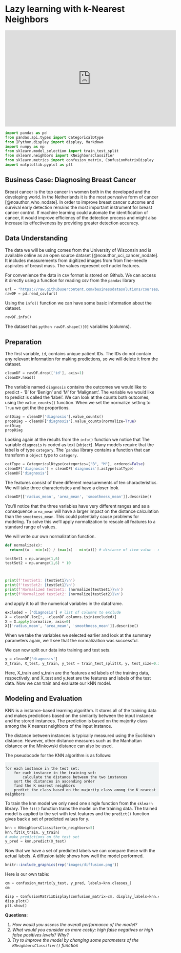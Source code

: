 # Lazy learning with k-Nearest Neighbors {#knn}

<iframe width="560" height="315" src="https://www.youtube.com/embed/MDniRwXizWo" frameborder="0" allow="accelerometer; autoplay; clipboard-write; encrypted-media; gyroscope; picture-in-picture" allowfullscreen></iframe>

```python
import pandas as pd
from pandas.api.types import CategoricalDtype
from IPython.display import display, Markdown
import numpy as np
from sklearn.model_selection import train_test_split
from sklearn.neighbors import KNeighborsClassifier
from sklearn.metrics import confusion_matrix, ConfusionMatrixDisplay
import matplotlib.pyplot as plt
```

## Business Case: Diagnosing Breast Cancer

Breast cancer is the top cancer in women both in the developed and the developing world. In the Netherlands it is the most pervasive form of cancer [@noauthor_who_nodate]. In order to improve breast cancer outcome and survival early detection remains the most important instrument for breast cancer control. If machine learning could automate the identification of cancer, it would improve efficiency of the detection process and might also increase its effectiveness by providing greater detection accuracy.

## Data Understanding
The data we will be using comes from the University of Wisconsin and is available online as an open source dataset [@noauthor_uci_cancer_nodate]. It includes measurements from digitized images from from fine-needle aspirates of breast mass. The values represent cell nuclei features.

For convenience the data in csv format is stored on Github. We can access it directly using a function for reading csv from the `pandas` library

```python
url = "https://raw.githubusercontent.com/businessdatasolutions/courses/main/data%20mining/gitbook/datasets/breastcancer.csv"
rawDF = pd.read_csv(url)
```

Using the `info()` function we can have some basic information about the dataset.

```python
rawDF.info()
```

The dataset has `python rawDF.shape()[0]` variables (columns). 

## Preparation
The first variable, `id`, contains unique patient IDs. The IDs do not contain any relevant information for making predictions, so we will delete it from the dataset.

```python
cleanDF = rawDF.drop(['id'], axis=1)
cleanDF.head()
```
The variable named `diagnosis` contains the outcomes we would like to predict - 'B' for 'Benign' and 'M' for 'Malignant'. The variable we would like to predict is called the 'label'. We can look at the counts both outcomes, using the `value_counts()` function. When we set the normalize setting to `True` we get the the proportions.

```python
cntDiag = cleanDF['diagnosis'].value_counts()
propDiag = cleanDF['diagnosis'].value_counts(normalize=True)
cntDiag
propDiag
```

Looking again at the results from the `info()` function we notice that The variable `diagnosis` is coded as text (`object`). Many models require that the label is of type `category`. The ``pandas` library contains a function that can transform a `object` type to `category`.

```python
catType = CategoricalDtype(categories=["B", "M"], ordered=False)
cleanDF['diagnosis'] = cleanDF['diagnosis'].astype(catType)
cleanDF['diagnosis']
```
The features consist of three different measurements of ten characteristics. We will take three characteristics and have a closer look.

```python
cleanDF[['radius_mean', 'area_mean', 'smoothness_mean']].describe()
```

You'll notice that the three variables have very different ranges and as a consequence `area_mean` will have a larger impact on the distance calculation than the `smootness_mean`. This could potentially cause problems for modeling. To solve this we'll apply normalization to rescale all features to a standard range of values.

We will write our own normalization function.

```python

def normalize(x):
  return((x - min(x)) / (max(x) - min(x))) # distance of item value - minimum vector value divided by the range of all vector values

testSet1 = np.arange(1,6)
testSet2 = np.arange(1,6) * 10



print(f'testSet1: {testSet1}\n')
print(f'testSet2: {testSet1}\n')
print(f'Normalized testSet1: {normalize(testSet1)}\n')
print(f'Normalized testSet2: {normalize(testSet2)}\n')

```

and apply it to all the numerical variables in the dataframe.

```python

excluded = ['diagnosis'] # list of columns to exclude
X = cleanDF.loc[:, ~cleanDF.columns.isin(excluded)]
X = X.apply(normalize, axis=0)
X[['radius_mean', 'area_mean', 'smoothness_mean']].describe()
```

When we take the variables we selected earlier and look at the summary parameters again, we'll see that the normalization was successful.

We can now split our data into training and test sets.


```python
y = cleanDF['diagnosis']
X_train, X_test, y_train, y_test = train_test_split(X, y, test_size=0.3, random_state=123, stratify=y)
```

Here, X_train and y_train are the features and labels of the training data, respectively, and X_test and y_test are the features and labels of the test data.
Now we can train and evaluate our kNN model.

## Modeling and Evaluation
KNN is a instance-based learning algorithm. It stores all of the training data and makes predictions based on the similarity between the input instance and the stored instances. The prediction is based on the majority class among the K nearest neighbors of the input instance.

The distance between instances is typically measured using the Euclidean distance. However, other distance measures such as the Manhattan distance or the Minkowski distance can also be used.

The pseudocode for the KNN algorithm is as follows:

<div class='p-2' style='background-color:#f0f3f4;'>
<pre><code class=''>
<span class="hljs-keyword">for</span> <span class="hljs-keyword">each</span> instance <span class="hljs-keyword">in</span> the test <span class="hljs-keyword">set</span>:
    <span class="hljs-keyword">for</span> <span class="hljs-keyword">each</span> instance <span class="hljs-keyword">in</span> the training <span class="hljs-keyword">set</span>:
        calculate the distance between the two instances
    sort the distances <span class="hljs-keyword">in</span> ascending <span class="hljs-keyword">order</span>
    find the K nearest neighbors
    predict the <span class="hljs-keyword">class</span> based <span class="hljs-keyword">on</span> the majority <span class="hljs-keyword">class</span> among the K nearest neighbors
</code></pre>
</div>

To train the knn model we only need one single function from the `sklearn` library. The `fit()` function trains the model on the training data. The trained model is applied to the set with test features and the `predict()` function gives back a set of predicted values for y. 

```python
knn = KNeighborsClassifier(n_neighbors=5)
knn.fit(X_train, y_train)
# make predictions on the test set
y_pred = knn.predict(X_test)
```

Now that we have a set of predicted labels we can compare these with the actual labels. A diffusion table shows how well the model performed.

```r
knitr::include_graphics(rep('images/diffusion.png'))
```

Here is our own table:
```python
cm = confusion_matrix(y_test, y_pred, labels=knn.classes_)
cm
```

```python
disp = ConfusionMatrixDisplay(confusion_matrix=cm, display_labels=knn.classes_)
disp.plot()
plt.show()
```


**Questions:** 

1. *How would you assess the overall performance of the model?*
2. *What would you consider as more costly: high false negatives or high false positives levels? Why?*
3. *Try to improve the model by changing some parameters of the `KNeighborsClassifier()` function*

